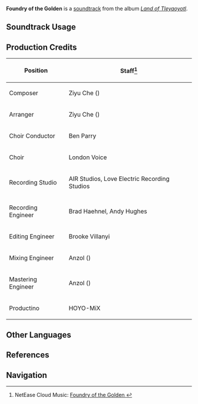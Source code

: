 {{Stub|production credits}}
{{Soundtrack Infobox
|image          = Land of Tleyaoyotl.png
|album          = Land of Tleyaoyotl
|disc           = 2
|number         = 62
|featured       = 
|featured2      = 
|featured3      = 
|featured_disc  = 
|featured_disc2 = 
|featured_disc3 = 
|youtube_id     = UqBw7sHAfg4
|spotify_id     = 6ncxZIFIR3yCitH9CWsvKq
|previous       = Whistles of Monetoo
|next           = Ravine's Calcination
}}
'''Foundry of the Golden''' is a [[soundtrack]] from the album ''[[Land of Tleyaoyotl]]''.

==Soundtrack Usage==
{{Soundtrack Usage
|location          = Sulfurous Veins
|quest             = 
|domain            = 
|eventgameplay     = 
|special_displayed = 
|special           = 
|teapot            = 
|mediaoriginal     =
}}
<!--
==Other Arrangements==
{{Files by Category Gallery|Media Using an Unreleased Arrangement of {{subst:#titleparts:{{subst:PAGENAME}}}} Soundtrack}}
-->
==Production Credits==
{| class="wikitable"
! Position
! Staff<ref>NetEase Cloud Music: [https://music.163.com/#/song?id=2635291867 Foundry of the Golden {{zh|铄石铸金}}]</ref>
|-
! Composer
| Ziyu Che ({{zh|车子玉}})
|-
! Arranger
| Ziyu Che ({{zh|车子玉}})
|-
! Choir Conductor
| Ben Parry
|-
! Choir
| London Voice
|-
! Recording Studio
| AIR Studios, Love Electric Recording Studios
|-
! Recording Engineer
| Brad Haehnel, Andy Hughes
|-
! Editing Engineer
| Brooke Villanyi
|-
! Mixing Engineer
| Anzol ({{zh|鸦雀有声}})
|-
! Mastering Engineer
| Anzol ({{zh|鸦雀有声}})
|-
! Productino
| HOYO-MiX
|}

<!--
==Gallery==
<gallery>
</gallery>

==Trivia==
-->
==Other Languages==
{{Other Languages
|en      = Foundry of the Golden
|zhs     = 
|zhs_rm  = 
|zht     = 
|zht_rm  = 
|zh_tl   = 
|ja      = 
|ja_rm   = 
|ja_tl   = 
}}

==References==
{{Reflist}}

==Navigation==
{{Soundtrack Navbox|Land of Tleyaoyotl}}